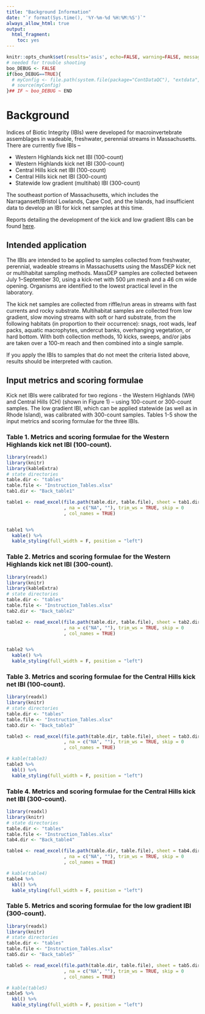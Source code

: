 ```yaml
---
title: "Background Information"
date: "`r format(Sys.time(), '%Y-%m-%d %H:%M:%S')`"
always_allow_html: true
output:
  html_fragment:
    toc: yes
---
```


```r
knitr::opts_chunk$set(results='asis', echo=FALSE, warning=FALSE, message = FALSE)
# needed for trouble shooting
boo_DEBUG <- FALSE
if(boo_DEBUG==TRUE){
  # myConfig <- file.path(system.file(package="ContDataQC"), "extdata", "config.ORIG.R")
  # source(myConfig)
}## IF ~ boo_DEBUG ~ END
```

# Background
Indices of Biotic Integrity (IBIs) were developed for macroinvertebrate assemblages in wadeable, freshwater, perennial streams in Massachusetts. There are currently five IBIs –

* Western Highlands kick net IBI (100-count)
* Western Highlands kick net IBI (300-count)
* Central Hills kick net IBI (100-count)
* Central Hills kick net IBI (300-count)
* Statewide low gradient (multihab) IBI (300-count)

The southeast portion of Massachusetts, which includes the Narragansett/Bristol Lowlands, Cape Cod, and the Islands, had insufficient data to develop an IBI for kick net samples at this time.

Reports detailing the development of the kick and low gradient IBIs can be found [here](https://github.com/Blocktt/MassIBItools/tree/master/reports).

## Intended application
The IBIs are intended to be applied to samples collected from freshwater, perennial, wadeable streams in Massachusetts using the MassDEP kick net or multihabitat sampling methods. MassDEP samples are collected between July 1–September 30, using a kick-net with 500 μm mesh and a 46 cm wide opening. Organisms are identified to the lowest practical level in the laboratory. 

The kick net samples are collected from riffle/run areas in streams with fast currents and rocky substrate. Multihabitat samples are collected from low gradient, slow moving streams with soft or hard substrate, from the following habitats (in proportion to their occurrence): snags, root wads, leaf packs, aquatic macrophytes, undercut banks, overhanging vegetation, or hard bottom. With both collection methods, 10 kicks, sweeps, and/or jabs are taken over a 100-m reach and then combined into a single sample. 

If you apply the IBIs to samples that do not meet the criteria listed above, results should be interpreted with caution.

## Input metrics and scoring formulae
Kick net IBIs were calibrated for two regions - the Western Highlands (WH) and Central Hills (CH) (shown in Figure 1) – using 100-count or 300-count samples. The low gradient IBI, which can be applied statewide (as well as in Rhode Island), was calibrated with 300-count samples. Tables 1-5 show the input metrics and scoring formulae for the three IBIs. 

### Table 1. Metrics and scoring formulae for the Western Highlands kick net IBI (100-count).
```r
library(readxl)
library(knitr)
library(kableExtra)
# state directories
table.dir <- "tables"
table.file <- "Instruction_Tables.xlsx"
tab1.dir <- "Back_table1"

table1 <- read_excel(file.path(table.dir, table.file), sheet = tab1.dir
                     , na = c("NA", ""), trim_ws = TRUE, skip = 0
                     , col_names = TRUE)  


table1 %>%
  kable() %>%
  kable_styling(full_width = F, position = "left")
```

### Table 2. Metrics and scoring formulae for the Western Highlands kick net IBI (300-count).
```r
library(readxl)
library(knitr)
library(kableExtra)
# state directories
table.dir <- "tables"
table.file <- "Instruction_Tables.xlsx"
tab2.dir <- "Back_table2"

table2 <- read_excel(file.path(table.dir, table.file), sheet = tab2.dir
                     , na = c("NA", ""), trim_ws = TRUE, skip = 0
                     , col_names = TRUE)  


table2 %>%
  kable() %>%
  kable_styling(full_width = F, position = "left")
```


### Table 3. Metrics and scoring formulae for the Central Hills kick net IBI (100-count). 
```r
library(readxl)
library(knitr)
# state directories
table.dir <- "tables"
table.file <- "Instruction_Tables.xlsx"
tab3.dir <- "Back_table3"

table3 <- read_excel(file.path(table.dir, table.file), sheet = tab3.dir
                     , na = c("NA", ""), trim_ws = TRUE, skip = 0
                     , col_names = TRUE)  

# kable(table3)
table3 %>% 
  kbl() %>% 
  kable_styling(full_width = F, position = "left")
```

### Table 4. Metrics and scoring formulae for the Central Hills kick net IBI (300-count). 
```r
library(readxl)
library(knitr)
# state directories
table.dir <- "tables"
table.file <- "Instruction_Tables.xlsx"
tab4.dir <- "Back_table4"

table4 <- read_excel(file.path(table.dir, table.file), sheet = tab4.dir
                     , na = c("NA", ""), trim_ws = TRUE, skip = 0
                     , col_names = TRUE)  

# kable(table4)
table4 %>% 
  kbl() %>% 
  kable_styling(full_width = F, position = "left")
```

### Table 5. Metrics and scoring formulae for the low gradient IBI (300-count).
```r
library(readxl)
library(knitr)
# state directories
table.dir <- "tables"
table.file <- "Instruction_Tables.xlsx"
tab5.dir <- "Back_table5"

table5 <- read_excel(file.path(table.dir, table.file), sheet = tab5.dir
                     , na = c("NA", ""), trim_ws = TRUE, skip = 0
                     , col_names = TRUE)  

# kable(table5)
table5 %>% 
  kbl() %>% 
  kable_styling(full_width = F, position = "left")
```
